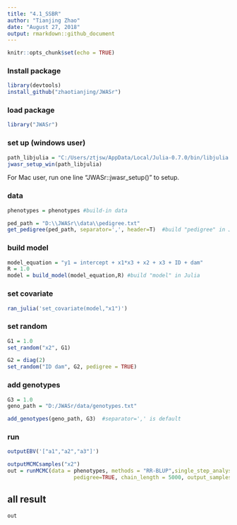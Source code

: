 ```yaml
---
title: "4.1_SSBR"
author: "Tianjing Zhao"
date: "August 27, 2018"
output: rmarkdown::github_document
---
```


```r
knitr::opts_chunk$set(echo = TRUE)
```

### Install package
```r
library(devtools)
install_github("zhaotianjing/JWASr")
```
### load package
```r
library("JWASr")
```
### set up (windows user)
```r
path_libjulia = "C:/Users/ztjsw/AppData/Local/Julia-0.7.0/bin/libjulia.dll"
jwasr_setup_win(path_libjulia)
```
For Mac user, run one line "JWASr::jwasr_setup()" to setup.


### data
```r
phenotypes = phenotypes #build-in data

ped_path = "D:\\JWASr\\data\\pedigree.txt"
get_pedigree(ped_path, separator=',', header=T)  #build "pedigree" in Julia
```


### build model
```r
model_equation = "y1 = intercept + x1*x3 + x2 + x3 + ID + dam"
R = 1.0
model = build_model(model_equation,R) #build "model" in Julia
```

### set covariate
```r
ran_julia('set_covariate(model,"x1")')
```


### set random
```r
G1 = 1.0
set_random("x2", G1)
```
```r
G2 = diag(2)
set_random("ID dam", G2, pedigree = TRUE)
```

### add genotypes
```r
G3 = 1.0
geno_path = "D:/JWASr/data/genotypes.txt"

add_genotypes(geno_path, G3)  #separator=',' is default
```


### run
```r
outputEBV('["a1","a2","a3"]')
```
```r
outputMCMCsamples("x2")
out = runMCMC(data = phenotypes, methods = "RR-BLUP",single_step_analysis = TRUE,
                     pedigree=TRUE, chain_length = 5000, output_samples_frequency = 100,outputEBV = TRUE)  #pedigree=TRUE: pedigree; FALSE: false
```

## all result
```r
out
```




